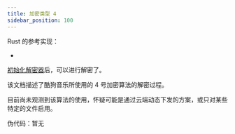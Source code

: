 ```yaml
---
title: 加密类型 4
sidebar_position: 100
---
```



Rust 的参考实现：

- <CodeRef at="1dcb48a" file="src/kugou/kgm_crypto_type4.rs" />

[初始化解密器](./kgm-init)后，可以进行解密了。

该文档描述了酷狗音乐所使用的 4 号加密算法的解密过程。

目前尚未观测到该算法的使用，怀疑可能是通过云端动态下发的方案，或只对某些特定的文件启用。

伪代码：暂无
